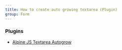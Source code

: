 ```yaml
---
title: How to create auto growing textarea (Plugin)
group: Form
---
```


### Plugins

- [Alpine JS Textarea Autogrow](https://github.com/markmead/alpinejs-textarea-autogrow)
